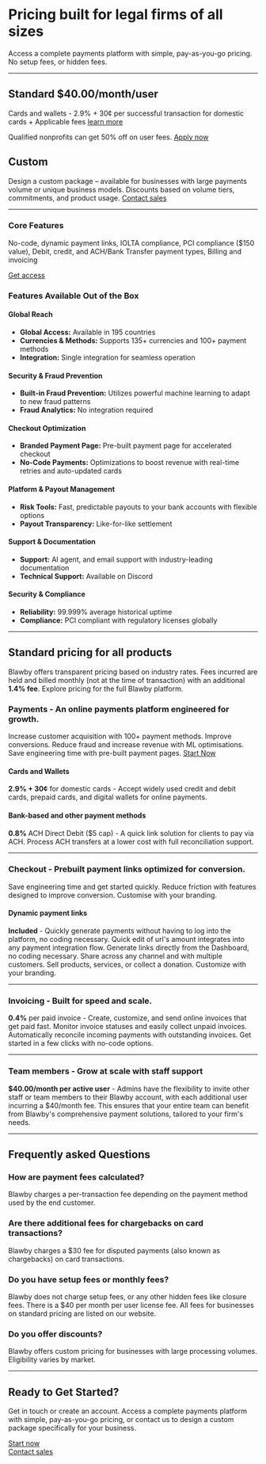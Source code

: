 # Pricing built for legal firms of all sizes

Access a complete payments platform with simple, pay-as-you-go pricing. No setup fees, or hidden fees.

---
## Standard **$40.00/month/user**

Cards and wallets - 2.9% + 30¢ per successful transaction for domestic cards + Applicable fees [learn more](#Standard-pricing-for-all-products)

Qualified nonprofits can get 50% off on user fees. [Apply now](/help)

## Custom

Design a custom package – available for businesses with large payments volume or unique business models. Discounts based on volume tiers, commitments, and product usage. [Contact sales](/help)

---


### Core Features
No-code, dynamic payment links, IOLTA compliance, PCI compliance ($150 value), Debit, credit, and ACH/Bank Transfer payment types, Billing and invoicing

[Get access](https://app.blawby.com/register)

### Features Available Out of the Box

#### Global Reach
- **Global Access:** Available in 195 countries
- **Currencies & Methods:** Supports 135+ currencies and 100+ payment methods
- **Integration:** Single integration for seamless operation

#### Security & Fraud Prevention
- **Built-in Fraud Prevention:** Utilizes powerful machine learning to adapt to new fraud patterns
- **Fraud Analytics:** No integration required

#### Checkout Optimization
- **Branded Payment Page:** Pre-built payment page for accelerated checkout
- **No-Code Payments:** Optimizations to boost revenue with real-time retries and auto-updated cards

#### Platform & Payout Management
- **Risk Tools:** Fast, predictable payouts to your bank accounts with flexible options
- **Payout Transparency:** Like-for-like settlement

#### Support & Documentation
- **Support:** AI agent, and email support with industry-leading documentation
- **Technical Support:** Available on Discord

#### Security & Compliance
- **Reliability:** 99.999% average historical uptime
- **Compliance:** PCI compliant with regulatory licenses globally

---

## Standard pricing for all products
Blawby offers transparent pricing based on industry rates. Fees incurred are held and billed monthly (not at the time of transaction) with an additional **1.4% fee**. Explore pricing for the full Blawby platform.

### Payments - An online payments platform engineered for growth. 
Increase customer acquisition with 100+ payment methods. Improve conversions. Reduce fraud and increase revenue with ML optimisations. Save engineering time with pre-built payment pages. [Start Now](https://app.blawby.com/register)

#### Cards and Wallets
**2.9% + 30¢** for domestic cards - Accept widely used credit and debit cards, prepaid cards, and digital wallets for online payments.

#### Bank-based and other payment methods
**0.8%** ACH Direct Debit ($5 cap) - A quick link solution for clients to pay via ACH. Process ACH transfers at a lower cost with full reconciliation support.

---

### Checkout - Prebuilt payment links optimized for conversion.
Save engineering time and get started quickly. Reduce friction with features designed to improve conversion. Customise with your branding.

#### Dynamic payment links
**Included** - Quickly generate payments without having to log into the platform, no coding necessary. Quick edit of url's amount integrates into any payment integration flow. Generate links directly from the Dashboard, no coding necessary. Share across any channel and with multiple customers. Sell products, services, or collect a donation. Customize with your branding.

---

### Invoicing - Built for speed and scale.

**0.4%** per paid invoice - Create, customize, and send online invoices that get paid fast. Monitor invoice statuses and easily collect unpaid invoices. Automatically reconcile incoming payments with outstanding invoices. Get started in a few clicks with no-code options.

---

### Team members - Grow at scale with staff support

**$40.00/month per active user** - Admins have the flexibility to invite other staff or team members to their Blawby account, with each additional user incurring a $40/month fee. This ensures that your entire team can benefit from Blawby's comprehensive payment solutions, tailored to your firm's needs.

---

## Frequently asked Questions

### How are payment fees calculated?
Blawby charges a per-transaction fee depending on the payment method used by the end customer.

### Are there additional fees for chargebacks on card transactions?
Blawby charges a $30 fee for disputed payments (also known as chargebacks) on card transactions.

### Do you have setup fees or monthly fees?
Blawby does not charge setup fees, or any other hidden fees like closure fees. There is a $40 per month per user license fee. All fees for businesses on standard pricing are listed on our website.

### Do you offer discounts?

Blawby offers custom pricing for businesses with large processing volumes. Eligibility varies by market.

---

## Ready to Get Started?

Get in touch or create an account. Access a complete payments platform with simple, pay-as-you-go pricing, or contact us to design a custom package specifically for your business.

[Start now](https://app.blawby.com/register)  
[Contact sales](/help)